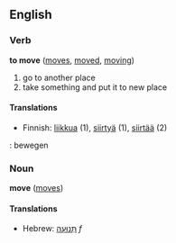 ==English==
===Verb===
'''to move''' ([[moves]], [[moved]], [[moving]])

#go to another place
#take something and put it to new place

====Translations====
*Finnish: [[liikkua]] (1), [[siirtyä]] (1), [[siirtää]] (2)
{{nl}}: bewegen

===Noun===
'''move''' ([[moves]])

====Translations====
*Hebrew: [[תנועה|תְּנוּעָה]] ''f''